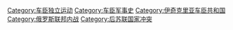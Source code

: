 {{main|第一次車臣戰爭}}
{{Commonscat|First Chechen War}}

[[Category:车臣独立运动|Category:车臣独立运动]]
[[Category:车臣军事史|Category:车臣军事史]]
[[Category:伊奇克里亚车臣共和国|Category:伊奇克里亚车臣共和国]]
[[Category:俄罗斯联邦内战|Category:俄罗斯联邦内战]]
[[Category:后苏联国家冲突|Category:后苏联国家冲突]]